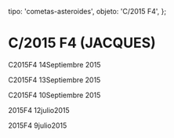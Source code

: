 
  tipo: 'cometas-asteroides',
  objeto: 'C/2015 F4',
};

# C/2015 F4 (JACQUES)

<Imagen
  src="registro/c2015-f4_20150914_2015f4_20150914_i88.jpg"
  fecha="20150914"
/>

C2015F4 14Septiembre 2015

<Imagen
  src="registro/c2015-f4_20150913_20150913_i88.jpg"
  fecha="20150913"
/>

C2015F4 13Septiembre 2015

<Imagen
  src="registro/c2015-f4_20150910_2015f4_20150910_i882.jpg"
  fecha="20150910"
/>

C2015F4 10Septiembre 2015

<Imagen
  src="registro/c2015-f4_20150712_2015f4_20150713_i88.jpg"
  fecha="20150712"
/>

2015F4 12julio2015

<Imagen
  src="registro/c2015-f4_20150709_2015f4_20150708_i88.jpg"
  fecha="20150709"
/>

2015F4 9julio2015